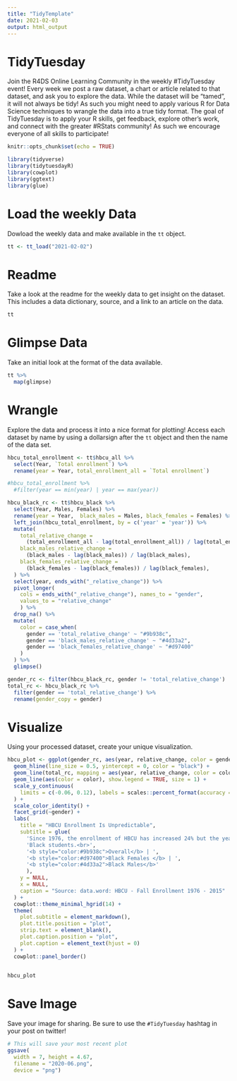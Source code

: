 ```yaml
---
title: "TidyTemplate"
date: 2021-02-03
output: html_output
---
```


# TidyTuesday

Join the R4DS Online Learning Community in the weekly #TidyTuesday event!
Every week we post a raw dataset, a chart or article related to that dataset, and ask you to explore the data.
While the dataset will be “tamed”, it will not always be tidy! As such you might need to apply various R for Data Science techniques to wrangle the data into a true tidy format.
The goal of TidyTuesday is to apply your R skills, get feedback, explore other’s work, and connect with the greater #RStats community!
As such we encourage everyone of all skills to participate!

```r

knitr::opts_chunk$set(echo = TRUE)

library(tidyverse)
library(tidytuesdayR)
library(cowplot)
library(ggtext)
library(glue)

```

# Load the weekly Data

Dowload the weekly data and make available in the `tt` object.

```r

tt <- tt_load("2021-02-02")

```


# Readme

Take a look at the readme for the weekly data to get insight on the dataset.
This includes a data dictionary, source, and a link to an article on the data.

```r

tt

```


# Glimpse Data

Take an initial look at the format of the data available.

```r

tt %>% 
  map(glimpse)

```

# Wrangle

Explore the data and process it into a nice format for plotting! Access each dataset by name by using a dollarsign after the `tt` object and then the name of the data set.

```r

hbcu_total_enrollment <- tt$hbcu_all %>%
  select(Year, `Total enrollment`) %>%
  rename(year = Year, total_enrollment_all = `Total enrollment`)

#hbcu_total_enrollment %>%
  #filter(year == min(year) | year == max(year))

hbcu_black_rc <- tt$hbcu_black %>%
  select(Year, Males, Females) %>%
  rename(year = Year,  black_males = Males, black_females = Females) %>%
  left_join(hbcu_total_enrollment, by = c('year' = 'year')) %>%
  mutate(
    total_relative_change = 
      (total_enrollment_all - lag(total_enrollment_all)) / lag(total_enrollment_all),
    black_males_relative_change = 
      (black_males - lag(black_males)) / lag(black_males),
    black_females_relative_change = 
      (black_females - lag(black_females)) / lag(black_females),
  ) %>%
  select(year, ends_with("_relative_change")) %>%
  pivot_longer(
    cols = ends_with("_relative_change"), names_to = "gender", 
    values_to = "relative_change"
    ) %>%
  drop_na() %>%
  mutate(
    color = case_when(
      gender == 'total_relative_change' ~ "#9b938c",
      gender == 'black_males_relative_change' ~ "#4d33a2",
      gender == 'black_females_relative_change' ~ "#d97400"
    )
  ) %>%
  glimpse()

gender_rc <- filter(hbcu_black_rc, gender != 'total_relative_change')
total_rc <- hbcu_black_rc %>%
  filter(gender == 'total_relative_change') %>%
  rename(gender_copy = gender)

```


# Visualize

Using your processed dataset, create your unique visualization.

```r

hbcu_plot <- ggplot(gender_rc, aes(year, relative_change, color = gender)) +
  geom_hline(line_size = 0.5, yintercept = 0, color = "black") +
  geom_line(total_rc, mapping = aes(year, relative_change, color = color), size = 0.75) +
  geom_line(aes(color = color), show.legend = TRUE, size = 1) +
  scale_y_continuous(
    limits = c(-0.06, 0.12), labels = scales::percent_format(accuracy = 1)
  ) +
  scale_color_identity() +
  facet_grid(~gender) +
  labs(
    title = "HBCU Enrollment Is Unpredictable",
    subtitle = glue(
      'Since 1976, the enrollment of HBCU has increased 24% but the year-on-year relative change <br>is unpredictable for all students, including ', 
      'Black students.<br>', 
      '<b style="color:#9b938c">Overall</b> | ',
      '<b style="color:#d97400">Black Females </b> | ',
      '<b style="color:#4d33a2">Black Males</b>'
      ),
    y = NULL,
    x = NULL,
    caption = "Source: data.word: HBCU - Fall Enrollment 1976 - 2015"
  ) +
  cowplot::theme_minimal_hgrid(14) +
  theme(
    plot.subtitle = element_markdown(),
    plot.title.position = "plot",
    strip.text = element_blank(),
    plot.caption.position = "plot",
    plot.caption = element_text(hjust = 0)
  ) +
  cowplot::panel_border()

  
hbcu_plot
```

# Save Image

Save your image for sharing. Be sure to use the `#TidyTuesday` hashtag in your post on twitter! 

```r
# This will save your most recent plot
ggsave(
  width = 7, height = 4.67,
  filename = "2020-06.png",
  device = "png")

```
